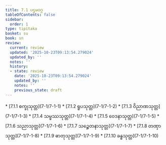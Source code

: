 ```yaml
---
title: 7.1 ပဌမဝဂ္ဂ
tableOfContents: false
sidebar:
  order: 1
type: tipitaka
basket: su
book: sn
review:
  current: review
  updated: '2025-10-23T09:13:54.279024'
  updated_by: ''
  notes: ''
  history:
  - state: review
    date: '2025-10-23T09:13:54.279024'
    updated_by: ''
    notes: ''
    previous_state: draft
---
```



<ReviewStatus review={frontmatter.review} showDetails={true} />

<HypothesisAnnotation frontmatter={frontmatter} />

<DynamicBreadcrumb />



<TableOfContents book="sn" section="7.1">
* [7.1.1 စက္ခုသုတ္တ](7-1/7-1-1)
* [7.1.2 ရူပသုတ္တ](7-1/7-1-2)
* [7.1.3 ဝိညာဏသုတ္တ](7-1/7-1-3)
* [7.1.4 သမ္ဖဿသုတ္တ](7-1/7-1-4)
* [7.1.5 ဝေဒနာသုတ္တ](7-1/7-1-5)
* [7.1.6 သညာသုတ္တ](7-1/7-1-6)
* [7.1.7 သဉ္စေတနာသုတ္တ](7-1/7-1-7)
* [7.1.8 တဏှာသုတ္တ](7-1/7-1-8)
* [7.1.9 ဓာတုသုတ္တ](7-1/7-1-9)
* [7.1.10 ခန္ဓသုတ္တ](7-1/7-1-10)
</TableOfContents>